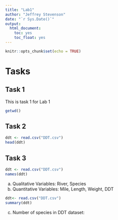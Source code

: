 ```yaml
---
title: "Lab1"
author: "Jeffrey Stevenson"
date: "`r Sys.Date()`"
output: 
  html_document:
    toc: yes
    toc_float: yes
---
```


```r
knitr::opts_chunk$set(echo = TRUE)
```

# Tasks

## Task 1

This is task 1 for Lab 1

```r
getwd()
```
## Task 2

```r
ddt <- read.csv("DDT.csv")
head(ddt)
```
## Task 3
```r
ddt <- read.csv("DDT.csv")
names(ddt)
```
a. Qualitative Variables: River, Species
b. Quantitative Variables: Mile, Length, Weight, DDT

```r
ddt<- read.csv("DDT.csv")
summary(ddt)
```
c. Number of species in DDT dataset: 









